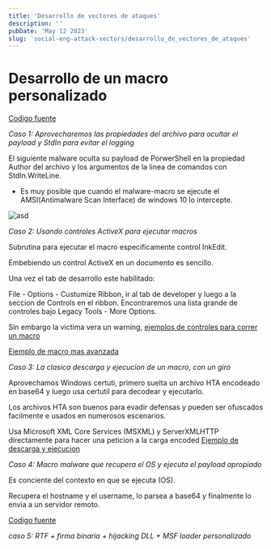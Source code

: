 ```yaml
---
title: 'Desarrollo de vectores de ataques'
description: ''
pubDate: 'May 12 2023'
slug: 'social-eng-attack-vectors/desarrollo_de_vectores_de_ataques'
---
```



# Desarrollo de un macro personalizado

[Codigo fuente](https://www.source-code.biz/)

_Caso 1: Aprovecharemos las propiedades del archivo para ocultar el payload y StdIn para evitar el logging_

El siguiente malware oculta su payload de PorwerShell en la propiedad Author del archivo y los argumentos de la linea de comandos con StdIn.WriteLine.

- Es muy posible que cuando el malware-macro se ejecute el AMSI(Antimalware Scan Interface) de windows 10 lo intercepte.

<Image src="https://res.cloudinary.com/djc1umong/image/upload/v1708720391/custom_macro_qn27yp.webp" alt='asd' width={884} height={387}/>

_Caso 2: Usando controles ActiveX para ejecutar macros_

Subrutina para ejecutar el macro especificamente control InkEdit.

Embebiendo un control ActiveX en un documento es sencillo.

Una vez el tab de desarrollo este habilitado:

File - Options - Custumize Ribbon, ir al tab de developer y luego a la seccion de Controls en el ribbon. Encontraremos una lista grande de controles bajo Legacy Tools - More Options.

Sin embargo la victima vera un warning, [ejemplos de controles para correr un macro](https://www.greyhathacker.net/?p=948)

[Ejemplo de macro mas avanzada](https://gist.github.com/anonymous/0e1abbf9364380294b5d9004e1d68213)

_Caso 3: La clasica descarga y ejecucion de un macro, con un giro_

Aprovechamos Windows certuti, primero suelta un archivo HTA encodeado en base64 y luego usa certutil para decodear y ejecutarlo.

Los archivos HTA son buenos para evadir defensas y pueden ser ofuscados facilmente e usados en numerosos escenarios.

Usa Microsoft XML Core Services (MSXML) y ServerXMLHTTP directamente para hacer una peticion a la carga encoded [Ejemplo de descarga y ejecucion](https://gist.github.com/anonymous/3e7efa917632078693f9c8fdbb7cc756)

_Caso 4: Macro malware que recupera el OS y ejecuta el payload apropiado_

Es conciente del contexto en que se ejecuta (OS).

Recupera el hostname y el username, lo parsea a base64 y finalmente lo envia a un servidor remoto.

[Codigo fuente](https://gist.github.com/anonymous/db37338ba9c59336a0ee3d324d152bc9)

_caso 5: RTF + firma binaria + hijacking DLL + MSF loader personalizado_
